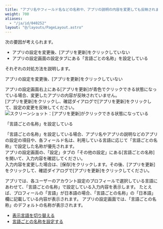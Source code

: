 ```yaml
---
title: "アプリ名やフィールド名などの名称や、アプリの説明の内容を変更しても反映されません"
weight: 700
aliases:
  - "/ja/id/040252"
layout: "@/layouts/PageLayout.astro"
---
```



次の要因が考えられます。  

* アプリの設定を変更後、[アプリを更新]をクリックしていない  
* アプリの設定画面の設定タブにある「言語ごとの名称」を設定している

それぞれの対処方法を説明します。

<Heading id="app_trouble_not_apply_10">アプリの設定を変更後、[アプリを更新]をクリックしていない</Heading>

アプリの設定画面右上にある[アプリを更新]が青色でクリックできる状態になっている場合、変更したアプリの内容が反映されていません。  
[アプリを更新]をクリックし、確認ダイアログで[アプリを更新]をクリックして、設定の変更を反映してください。
<Img src="/k/kintone/img-ja/not_apply_01.png" alt="スクリーンショット：[アプリを更新]がクリックできる状態になっている" />

<Heading id="app_trouble_not_apply_20">「言語ごとの名称」を設定している</Heading>

「言語ごとの名称」を設定している場合、アプリ名やアプリの説明などのアプリの設定の項目や、各フィールド名は、利用している言語に応じて「言語ごとの名称」で設定した名称が優先されます。  
アプリの設定画面の、「設定」タブの「その他の設定」にある[言語ごとの名称]を開いて、入力内容を確認してください。  
入力内容を変更した場合は、[保存]をクリックします。その後、[アプリを更新]をクリックして、確認ダイアログで[アプリを更新]をクリックしてください。

<Hint>
アプリでは、各ユーザーのアカウント設定のプロフィールで選択している言語にあわせて、「言語ごとの名称」で設定している入力内容を表示します。  
たとえば、プロフィールの「言語」が日本語の場合、「言語ごとの名称」の「日本語」欄に記載している内容が表示されます。

</Hint>

<Note>
アプリの設定画面では、「言語ごとの名称」のデフォルトの名称が表示されます。

</Note>

<Reference>

* [表示言語を切り替える](/general/ja/id/020410.html)
* [言語ごとの名称を設定する](/k/ja/id/040557.html)

</Reference>
